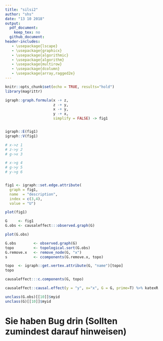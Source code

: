 ```yaml
---
title: "silsi2"
author: "shs"
date: "13 10 2018"
output:
  pdf_document:
    keep_tex: no
  github_document:
header-includes:
   - \usepackage{lscape}
   - \usepackage{graphicx}
   - \usepackage{algorithmic}
   - \usepackage{algorithm}
   - \usepackage{multirow}
   - \usepackage{dcolumn}
   - \usepackage{array,ragged2e}
---
```


```r
knitr::opts_chunk$set(echo = TRUE, results="hold")
library(magrittr)
```


```r
igraph::graph.formula(x -+ z,
                      z -+ y,
                      x -+ y,
                      y -+ x,
                      simplify = FALSE) -> fig1


igraph::E(fig1)
igraph::V(fig1)

# x->z 1
# z->y 2
# g->x 3

# x->g 4
# g->y 5
# y->g 6


fig1 <- igraph::set.edge.attribute(
  graph = fig1,
  name  = "description",
  index = c(3,4),
  value = "U")
```


```r
plot(fig1)
```


```r
G     <- fig1
G.obs <- causaleffect:::observed.graph(G)
```


```r
plot(G.obs)
```


```r
G.obs        <- observed.graph(G)
topo         <- topological.sort(G.obs)
G.remove.x   <- remove_node(G, "x")
s            <- ccomponents(G.remove.x, topo)
```


```r

topo  <- igraph::get.vertex.attribute(G, "name")[topo]
topo

causaleffect:::c.components(G, topo)
```


```r
causaleffect::causal.effect(y = "y", x="x", G = G, prime=T) %>% katexR::katex()
```


```r
unclass(G.obs)[[10]]$myid
unclass(G)[[10]]$myid
```


# Sie haben Bug drin (Sollten zumindest darauf hinweisen)
